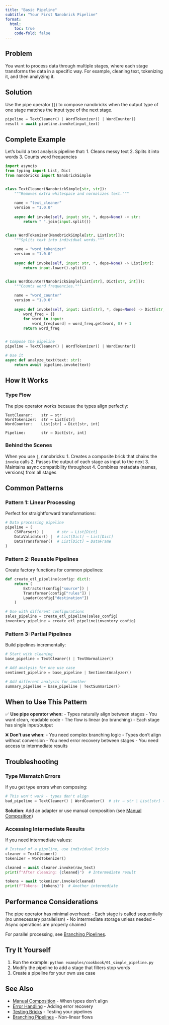 ```yaml
---
title: "Basic Pipeline"
subtitle: "Your First Nanobrick Pipeline"
format:
  html:
    toc: true
    code-fold: false
---
```


## Problem

You want to process data through multiple stages, where each stage transforms the data in a specific way. For example, cleaning text, tokenizing it, and then analyzing it.

## Solution

Use the pipe operator (`|`) to compose nanobricks when the output type of one stage matches the input type of the next stage.

```python
pipeline = TextCleaner() | WordTokenizer() | WordCounter()
result = await pipeline.invoke(input_text)
```

## Complete Example

Let's build a text analysis pipeline that:
1. Cleans messy text
2. Splits it into words
3. Counts word frequencies

```python
import asyncio
from typing import List, Dict
from nanobricks import NanobrickSimple


class TextCleaner(NanobrickSimple[str, str]):
    """Removes extra whitespace and normalizes text."""
    
    name = "text_cleaner"
    version = "1.0.0"
    
    async def invoke(self, input: str, *, deps=None) -> str:
        return " ".join(input.split())


class WordTokenizer(NanobrickSimple[str, List[str]]):
    """Splits text into individual words."""
    
    name = "word_tokenizer"
    version = "1.0.0"
    
    async def invoke(self, input: str, *, deps=None) -> List[str]:
        return input.lower().split()


class WordCounter(NanobrickSimple[List[str], Dict[str, int]]):
    """Counts word frequencies."""
    
    name = "word_counter"
    version = "1.0.0"
    
    async def invoke(self, input: List[str], *, deps=None) -> Dict[str, int]:
        word_freq = {}
        for word in input:
            word_freq[word] = word_freq.get(word, 0) + 1
        return word_freq


# Compose the pipeline
pipeline = TextCleaner() | WordTokenizer() | WordCounter()

# Use it
async def analyze_text(text: str):
    return await pipeline.invoke(text)
```

## How It Works

### Type Flow

The pipe operator works because the types align perfectly:

```
TextCleaner:    str → str
WordTokenizer:  str → List[str]
WordCounter:    List[str] → Dict[str, int]

Pipeline:       str → Dict[str, int]
```

### Behind the Scenes

When you use `|`, nanobricks:
1. Creates a composite brick that chains the `invoke` calls
2. Passes the output of each stage as input to the next
3. Maintains async compatibility throughout
4. Combines metadata (names, versions) from all stages

## Common Patterns

### Pattern 1: Linear Processing

Perfect for straightforward transformations:

```python
# Data processing pipeline
pipeline = (
    CSVParser() |      # str → List[Dict]
    DataValidator() |  # List[Dict] → List[Dict]
    DataTransformer()  # List[Dict] → DataFrame
)
```

### Pattern 2: Reusable Pipelines

Create factory functions for common pipelines:

```python
def create_etl_pipeline(config: dict):
    return (
        Extractor(config["source"]) |
        Transformer(config["rules"]) |
        Loader(config["destination"])
    )

# Use with different configurations
sales_pipeline = create_etl_pipeline(sales_config)
inventory_pipeline = create_etl_pipeline(inventory_config)
```

### Pattern 3: Partial Pipelines

Build pipelines incrementally:

```python
# Start with cleaning
base_pipeline = TextCleaner() | TextNormalizer()

# Add analysis for one use case
sentiment_pipeline = base_pipeline | SentimentAnalyzer()

# Add different analysis for another
summary_pipeline = base_pipeline | TextSummarizer()
```

## When to Use This Pattern

✅ **Use pipe operator when:**
- Types naturally align between stages
- You want clean, readable code
- The flow is linear (no branching)
- Each stage has single input/output

❌ **Don't use when:**
- You need complex branching logic
- Types don't align without conversion
- You need error recovery between stages
- You need access to intermediate results

## Troubleshooting

### Type Mismatch Errors

If you get type errors when composing:

```python
# This won't work - types don't align
bad_pipeline = TextCleaner() | WordCounter()  # str → str | List[str] → Dict
```

**Solution**: Add an adapter or use manual composition (see [Manual Composition](manual-composition.qmd))

### Accessing Intermediate Results

If you need intermediate values:

```python
# Instead of a pipeline, use individual bricks
cleaner = TextCleaner()
tokenizer = WordTokenizer()

cleaned = await cleaner.invoke(raw_text)
print(f"After cleaning: {cleaned}")  # Intermediate result

tokens = await tokenizer.invoke(cleaned)
print(f"Tokens: {tokens}")  # Another intermediate
```

## Performance Considerations

The pipe operator has minimal overhead:
- Each stage is called sequentially (no unnecessary parallelism)
- No intermediate storage unless needed
- Async operations are properly chained

For parallel processing, see [Branching Pipelines](branching-pipelines.qmd).

## Try It Yourself

1. Run the example: `python examples/cookbook/01_simple_pipeline.py`
2. Modify the pipeline to add a stage that filters stop words
3. Create a pipeline for your own use case

## See Also

- [Manual Composition](manual-composition.qmd) - When types don't align
- [Error Handling](error-handling.qmd) - Adding error recovery
- [Testing Bricks](testing-bricks.qmd) - Testing your pipelines
- [Branching Pipelines](branching-pipelines.qmd) - Non-linear flows